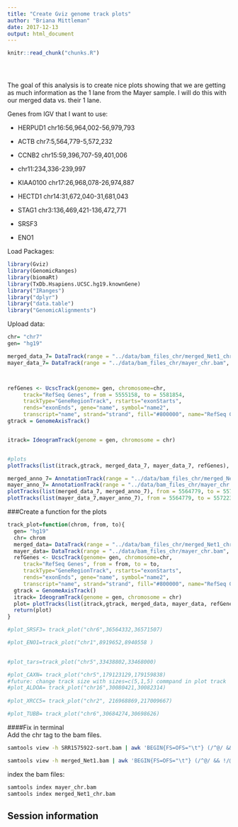 ```yaml
---
title: "Create Gviz genome track plots"
author: "Briana Mittleman"
date: 2017-12-13
output: html_document
---
```


<!-- The file analysis/chunks.R contains chunks that define default settings
shared across the workflowr files. -->
```r
knitr::read_chunk("chunks.R")
```

<!-- Update knitr chunk options -->
```r
```

<!-- Insert the date the file was last updated -->
```r
```

<!-- Insert the code version (Git commit SHA1) if Git repository exists and R
 package git2r is installed -->
```r
```

<!-- Add your analysis here -->



The goal of this analysis is to create nice plots showing that we are getting as much information as the 1 lane from the Mayer sample. I will do this with our merged data vs. their 1 lane.  

Genes from IGV that I want to use: 

* HERPUD1 chr16:56,964,002-56,979,793  

* ACTB chr7:5,564,779-5,572,232  

* CCNB2 chr15:59,396,707-59,401,006  


* chr11:234,336-239,997 

* KIAA0100 chr17:26,968,078-26,974,887  

* HECTD1 chr14:31,672,040-31,681,043  


* STAG1 chr3:136,469,421-136,472,771  

* SRSF3

* ENO1  

Load Packages:  
```r
library(Gviz)
library(GenomicRanges)
library(biomaRt)
library(TxDb.Hsapiens.UCSC.hg19.knownGene)
library("IRanges")
library("dplyr")
library("data.table")
library("GenomicAlignments")
```


Upload data:  
```r

chr= "chr7"
gen= "hg19"

merged_data_7= DataTrack(range = "../data/bam_files_chr/merged_Net1_chr.bam", genome = gen, type = "h", name = "Merged", window = -1, chromosome = "chr7")
mayer_data_7= DataTrack(range = "../data/bam_files_chr/mayer_chr.bam", genome = gen, type = "h", name = "Mayer", window = -1, chromosome = "chr7")



refGenes <- UcscTrack(genome= gen, chromosome=chr, 
     track="RefSeq Genes", from = 5555158, to = 5581854, 
     trackType="GeneRegionTrack", rstarts="exonStarts", 
     rends="exonEnds", gene="name", symbol="name2", 
     transcript="name", strand="strand", fill="#800000", name="RefSeq Genes", showId=TRUE)
gtrack = GenomeAxisTrack()


itrack= IdeogramTrack(genome = gen, chromosome = chr)


#plots
plotTracks(list(itrack,gtrack, merged_data_7, mayer_data_7, refGenes), from = 5555158, to = 5581854,  background.title="darkblue",  background.panel = "#FFFEDB")

```

```r
merged_anno_7= AnnotationTrack(range = "../data/bam_files_chr/merged_Net1_chr.bam", genome = gen, name = "Merged", window = -1, chromosome = chr)
mayer_anno_7= AnnotationTrack(range = "../data/bam_files_chr/mayer_chr.bam", genome = gen, name = "Mayer", window = -1, chromosome = chr)
plotTracks(list(merged_data_7, merged_anno_7), from = 5564779, to = 5572232)
plotTracks(list(mayer_data_7,mayer_anno_7), from = 5564779, to = 5572232)
```


###Create a function for the plots  

```r
track_plot=function(chrom, from, to){
  gen= "hg19"
  chr= chrom
  merged_data= DataTrack(range = "../data/bam_files_chr/merged_Net1_chr.bam", genome = gen, type = "h", name = "Merged", window = -1, chromosome = chr)
  mayer_data= DataTrack(range = "../data/bam_files_chr/mayer_chr.bam", genome = gen, type = "h", name = "Mayer", window = -1, chromosome = chr)
  refGenes <- UcscTrack(genome= gen, chromosome=chr, 
     track="RefSeq Genes", from = from, to = to, 
     trackType="GeneRegionTrack", rstarts="exonStarts", 
     rends="exonEnds", gene="name", symbol="name2", 
     transcript="name", strand="strand", fill="#800000", name="RefSeq Genes", showId=TRUE)
  gtrack = GenomeAxisTrack()
  itrack= IdeogramTrack(genome = gen, chromosome = chr)
  plot= plotTracks(list(itrack,gtrack, merged_data, mayer_data, refGenes), from = from, to = to,  background.title="darkblue",  background.panel = "#FFFEDB")
  return(plot)
}
```




```r
#plot_SRSF3= track_plot("chr6",36564332,36571507)
```
```r
#plot_ENO1=track_plot("chr1",8919652,8940558 )
  


```

```r
#plot_tars=track_plot("chr5",33438802,33468000)
```
```r
#plot_CAXN= track_plot("chr5",179123129,179159838)
#future: change track size with sizes=c(5,1,5) commpand in plot track
#plot_ALDOA= track_plot("chr16",30080421,30082314)
  
#plot_XRCC5= track_plot("chr2", 216968869,217009667)

#plot_TUBB= track_plot("chr6",30684274,30698626)

```


####Fix in terminal  
Add the chr tag to the bam files.  

```bash
samtools view -h SRR1575922-sort.bam | awk 'BEGIN{FS=OFS="\t"} (/^@/ && !/@SQ/){print $0} $2~/^SN:[1-9]|^SN:X|^SN:Y|^SN:MT/{print $0}  $3~/^[1-9]|X|Y|MT/{$3="chr"$3; print $0} ' | sed 's/SN:/SN:chr/g' | sed 's/chrMT/chrM/g' | samtools view -bS - > mayer_chr.bam

samtools view -h merged_Net1.bam | awk 'BEGIN{FS=OFS="\t"} (/^@/ && !/@SQ/){print $0} $2~/^SN:[1-9]|^SN:X|^SN:Y|^SN:MT/{print $0}  $3~/^[1-9]|X|Y|MT/{$3="chr"$3; print $0} ' | sed 's/SN:/SN:chr/g' | sed 's/chrMT/chrM/g' | samtools view -bS - > merged_Net1_chr.bam
```

index the bam files:  

```bash
samtools index mayer_chr.bam
samtools index merged_Net1_chr.bam
```


## Session information

<!-- Insert the session information into the document -->
```r
```
